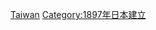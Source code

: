 {{estcatCountry|189|7|台灣|Taiwan}}

[[Category:1897年亞洲建立|Taiwan]]
[[Category:1897年日本建立|Category:1897年日本建立]]